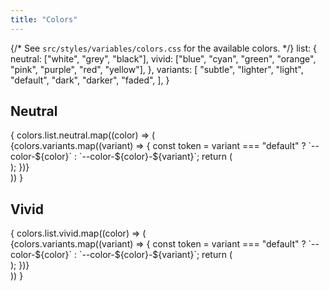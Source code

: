 ```yaml
---
title: "Colors"
---
```



{/* See `src/styles/variables/colors.css` for the available colors. */}
  list: {
    neutral: ["white", "grey", "black"],
    vivid: ["blue", "cyan", "green", "orange", "pink", "purple", "red", "yellow"],
  },
  variants: [
    "subtle",
    "lighter",
    "light",
    "default",
    "dark",
    "darker",
    "faded",
  ],
}

## Neutral

<div class="wrapper grid">
  {
  colors.list.neutral.map((color) => (
    <div class="wrapper flex">
      {colors.variants.map((variant) => {
        const token = variant === "default"
          ? `--color-${color}`
          : `--color-${color}-${variant}`;
        return (
          <TokenPreview token={token}>
              <div class="token-box" style={`background: var(${token});`} />
          </TokenPreview>
        );
      })}
    </div>
  ))
  }
</div>

## Vivid

<div class="wrapper grid">
  {
  colors.list.vivid.map((color) => (
    <div class="wrapper flex">
      {colors.variants.map((variant) => {
        const token = variant === "default"
          ? `--color-${color}`
          : `--color-${color}-${variant}`;
        return (
          <TokenPreview token={token}>
              <div class="token-box" style={`background: var(${token});`} />
          </TokenPreview>
        );
      })}
    </div>
  ))
  }
</div>
